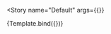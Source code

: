 

<Meta
  title="Components/Dialogs/Edit Assignment"
  decorators={decorators}
/>


<Story
  name="Default"
  args={{}}
>
  {Template.bind({})}
</Story>
